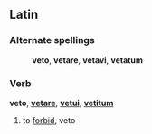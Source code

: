 ==Latin==
===Alternate spellings===
:'''veto''', '''vetare''', '''vetavi''', '''vetatum'''

===Verb===
'''veto''', '''[[vetare]]''', '''[[vetui]]''', '''[[vetitum]]'''

# to [[forbid]], veto